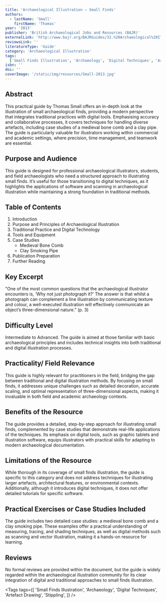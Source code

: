 ```yaml
---
title: 'Archaeological Illustration – Small Finds'
authors:
  - lastName: 'Small'
    firstName: 'Thomas'
year: '2013'
publisher: 'British Archaeological Jobs and Resources (BAJR)'
externalLink: 'http://www.bajr.org/BAJRGuides/32.%20Archaeological%20Illustration%20-%20Small%20Finds/Guide32.pdf'
reviewsLink: ''
literatureType: 'Guide'
category: 'Archaeological Illustration'
tags:
  ['Small Finds Illustration', 'Archaeology', 'Digital Techniques', 'Artefact Drawing', 'Stippling']
isbn: ''
doi: ''
coverImage: '/static/img/resources/Small-2013.jpg'
---
```


## Abstract

This practical guide by Thomas Small offers an in-depth look at the illustration of small archaeological finds, providing a modern perspective that integrates traditional practices with digital tools. Emphasising accuracy and collaborative processes, it covers techniques for handling diverse artefacts, including case studies of a medieval bone comb and a clay pipe. The guide is particularly valuable for illustrators working within commercial and academic settings, where precision, time management, and teamwork are essential.

## Purpose and Audience

This guide is designed for professional archaeological illustrators, students, and field archaeologists who need a structured approach to illustrating small finds. It’s useful for those transitioning to digital techniques, as it highlights the applications of software and scanning in archaeological illustration while maintaining a strong foundation in traditional methods.

## Table of Contents

1. Introduction
2. Purpose and Principles of Archaeological Illustration
3. Traditional Practice and Digital Technology
4. Tools and Equipment
5. Case Studies
   - Medieval Bone Comb
   - Clay Smoking Pipe
6. Publication Preparation
7. Further Reading

## Key Excerpt

"One of the most common questions that the archaeological illustrator encounters is, ‘Why not just photograph it?’ The answer is that whilst a photograph can complement a line illustration by communicating texture and colour, a well-executed illustration will effectively communicate an object’s three-dimensional nature.” (p. 3)

## Difficulty Level

Intermediate to Advanced. The guide is aimed at those familiar with basic archaeological principles and includes technical insights into both traditional and digital illustration processes.

## Practicality/ Field Relevance

This guide is highly relevant for practitioners in the field, bridging the gap between traditional and digital illustration methods. By focusing on small finds, it addresses unique challenges such as detailed decoration, accurate scaling, and optimal representation of three-dimensional aspects, making it invaluable in both field and academic archaeology contexts.

## Benefits of the Resource

The guide provides a detailed, step-by-step approach for illustrating small finds, complemented by case studies that demonstrate real-life applications of the techniques. Its emphasis on digital tools, such as graphic tablets and illustration software, equips illustrators with practical skills for adapting to modern archaeological documentation.

## Limitations of the Resource

While thorough in its coverage of small finds illustration, the guide is specific to this category and does not address techniques for illustrating larger artefacts, architectural features, or environmental contexts. Additionally, although it introduces digital techniques, it does not offer detailed tutorials for specific software.

## Practical Exercises or Case Studies Included

The guide includes two detailed case studies: a medieval bone comb and a clay smoking pipe. These examples offer a practical understanding of measuring, tracing, and shading techniques, as well as digital methods such as scanning and vector illustration, making it a hands-on resource for learning.

## Reviews

No formal reviews are provided within the document, but the guide is widely regarded within the archaeological illustration community for its clear integration of digital and traditional approaches to small finds illustration.

<Tags
  tags={[
    'Small Finds Illustration',
    'Archaeology',
    'Digital Techniques',
    'Artefact Drawing',
    'Stippling',
  ]}
/>
